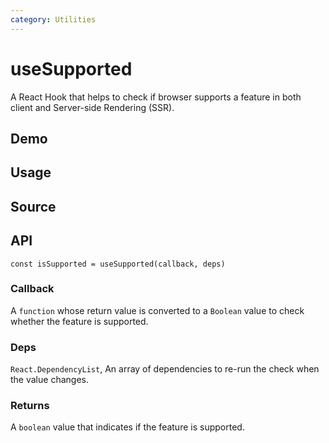 ```yaml
---
category: Utilities
---
```


# useSupported


<HooksType category="Utilities" isSupported lowLevel />

A React Hook that helps to check if browser supports a feature in both client and Server-side Rendering (SSR).

## Demo


<App />

## Usage



## Source


<Source />

## API

```tsx
const isSupported = useSupported(callback, deps)
```

### Callback

A `function` whose return value is converted to a `Boolean` value to check whether the feature is supported.

### Deps

`React.DependencyList`, An array of dependencies to re-run the check when the value changes.

### Returns

A `boolean` value that indicates if the feature is supported.

